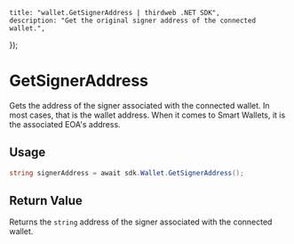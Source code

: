 
	title: "wallet.GetSignerAddress | thirdweb .NET SDK",
	description: "Get the original signer address of the connected wallet.",
});

# GetSignerAddress

Gets the address of the signer associated with the connected wallet.
In most cases, that is the wallet address.
When it comes to Smart Wallets, it is the associated EOA's address.

## Usage

```csharp
string signerAddress = await sdk.Wallet.GetSignerAddress();
```

## Return Value

Returns the `string` address of the signer associated with the connected wallet.
